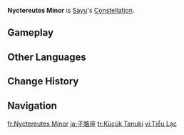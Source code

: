 {{Constellation Overview Infobox
|title     = Nyctereutes Minor
|character = Sayu
|meaning   = Lesser Raccoon Dog
}}
'''Nyctereutes Minor''' is [[Sayu]]'s [[Constellation]].

==Gameplay==
{{Constellation Table|Sayu}}

==Other Languages==
{{Other Languages
|en       = Nyctereutes Minor
|en_lang  = la
|en_tl    = Lesser Raccoon Dog
|zhs      = 小貉座
|zhs_rm   = Xiǎohé-zuò
|zht      = 小貉座
|zht_rm   = Xiǎohé-zuò
|zh_tl    = Lesser Mujina Constellation
|zh_note  = {{zh|貉|rm=hé}} typically refers to the tanuki in Chinese, but based on the [[Sayu/Voice-Overs/Chinese|Chinese voice-overs for Sayu]], it is used only as a reading of the Japanese character {{ja|貉|rm=mujina}}.
|ja       = 子貉座
|ja_rm    = Komujina-za
|ja_tl    = Little Badger Constellation
|ko       = 너구리자리
|ko_rm    = Neoguri-jari
|ko_tl    = Raccoon Dog Constellation
|es       = Nyctereutes Minor
|fr       = Nyctereutes Minor
|ru       = Малый Мудзина
|ru_tl    = Little Mujina
|th       = Nyctereutes Minor
|vi       = {{tt|Cung|宮}} {{tt|Tiểu Lạc|小貉}}
|vi_tl    = Lesser Mujina Constellation{{Sino|vi|part=1}}
|de       = Nyctereutes Minor
|id       = Nyctereutes Minor
|pt       = Nyctereutes Minor
|tr       = Küçük Tanuki
|tr_tl    = Little Tanuki
|it       = Nyctereutes Minor
}}

==Change History==
{{Change History|2.0}}

==Navigation==
{{Constellation Navbox}}

[[fr:Nyctereutes Minor]]
[[ja:子貉座]]
[[tr:Küçük Tanuki]]
[[vi:Tiểu Lạc]]